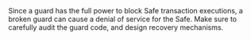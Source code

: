 
<Callout type='error' emoji='🚨'>
  Since a guard has the full power to block Safe transaction executions, a
  broken guard can cause a denial of service for the Safe. Make sure to
  carefully audit the guard code, and design recovery mechanisms.
</Callout>
